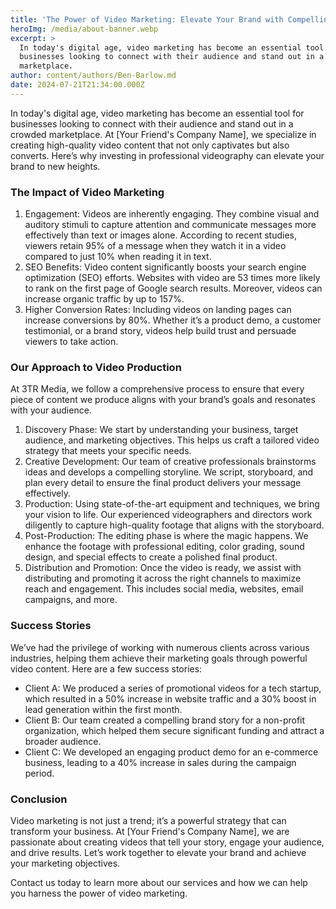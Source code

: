 ```yaml
---
title: 'The Power of Video Marketing: Elevate Your Brand with Compelling Content'
heroImg: /media/about-banner.webp
excerpt: >
  In today's digital age, video marketing has become an essential tool for
  businesses looking to connect with their audience and stand out in a crowded
  marketplace.
author: content/authors/Ben-Barlow.md
date: 2024-07-21T21:34:00.000Z
---
```


In today's digital age, video marketing has become an essential tool for businesses looking to connect with their audience and stand out in a crowded marketplace. At \[Your Friend's Company Name], we specialize in creating high-quality video content that not only captivates but also converts. Here’s why investing in professional videography can elevate your brand to new heights.

### The Impact of Video Marketing

1. Engagement: Videos are inherently engaging. They combine visual and auditory stimuli to capture attention and communicate messages more effectively than text or images alone. According to recent studies, viewers retain 95% of a message when they watch it in a video compared to just 10% when reading it in text.
2. SEO Benefits: Video content significantly boosts your search engine optimization (SEO) efforts. Websites with video are 53 times more likely to rank on the first page of Google search results. Moreover, videos can increase organic traffic by up to 157%.
3. Higher Conversion Rates: Including videos on landing pages can increase conversions by 80%. Whether it’s a product demo, a customer testimonial, or a brand story, videos help build trust and persuade viewers to take action.

### Our Approach to Video Production

At 3TR Media, we follow a comprehensive process to ensure that every piece of content we produce aligns with your brand’s goals and resonates with your audience.

1. Discovery Phase: We start by understanding your business, target audience, and marketing objectives. This helps us craft a tailored video strategy that meets your specific needs.
2. Creative Development: Our team of creative professionals brainstorms ideas and develops a compelling storyline. We script, storyboard, and plan every detail to ensure the final product delivers your message effectively.
3. Production: Using state-of-the-art equipment and techniques, we bring your vision to life. Our experienced videographers and directors work diligently to capture high-quality footage that aligns with the storyboard.
4. Post-Production: The editing phase is where the magic happens. We enhance the footage with professional editing, color grading, sound design, and special effects to create a polished final product.
5. Distribution and Promotion: Once the video is ready, we assist with distributing and promoting it across the right channels to maximize reach and engagement. This includes social media, websites, email campaigns, and more.

### Success Stories

We’ve had the privilege of working with numerous clients across various industries, helping them achieve their marketing goals through powerful video content. Here are a few success stories:

* Client A: We produced a series of promotional videos for a tech startup, which resulted in a 50% increase in website traffic and a 30% boost in lead generation within the first month.
* Client B: Our team created a compelling brand story for a non-profit organization, which helped them secure significant funding and attract a broader audience.
* Client C: We developed an engaging product demo for an e-commerce business, leading to a 40% increase in sales during the campaign period.

### Conclusion

Video marketing is not just a trend; it’s a powerful strategy that can transform your business. At \[Your Friend's Company Name], we are passionate about creating videos that tell your story, engage your audience, and drive results. Let’s work together to elevate your brand and achieve your marketing objectives.

Contact us today to learn more about our services and how we can help you harness the power of video marketing.
